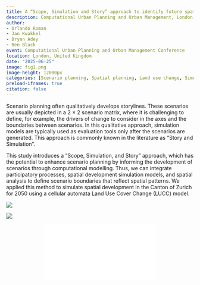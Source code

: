 ```yaml
---
title: A “Scope, Simulation and Story” approach to identify future spatial development scenarios              
description: Computational Urban Planning and Urban Management, London, United Kingdom.
author: 
- Orlando Roman
- Jan Kwakkel
- Bryan Adey
- Ben Black
event: Computational Urban Planning and Urban Management Conference
location: London, United Kingdom
date: "2025-06-25"
image: fig1.png
image-height: 12000px
categories: [Scenario planning, Spatial planning, Land use change, Simulation modelling, Cellular automata]
preload-iframes: true
citation: false
---
```


Scenario planning often qualitatively develops storylines. These scenarios are usually depicted in a 2 × 2 scenario matrix, where it is challenging to define, for example, the drivers of change to consider in the axes and the boundaries between scenarios. In this qualitative approach, simulation models are typically used as evaluation tools only after the scenarios are generated. This approach is commonly known in the literature as “Story and Simulation”. 

 This study introduces a “Scope, Simulation, and Story” approach, which has the potential to enhance scenario planning by informing the development of scenarios through computational modelling. Thus, we can integrate participatory processes, spatial development simulation models, and spatial analysis to define scenario boundaries that reflect spatial patterns. We applied this method to simulate spatial development in the Canton of Zurich for 2050 using a cellular automata Land Use Cover Change (LUCC) model.

::: {layout-nrow=1}
![](fig1.png){group="my-gallery"}

![](fig2.png){group="my-gallery"}
:::

```{=html}
<div class="embed-container">
  <p align="center"><iframe src="CUPUM_2025_ORG.pdf" style="border: 0.5px" ></iframe
  /p>
</div>
```